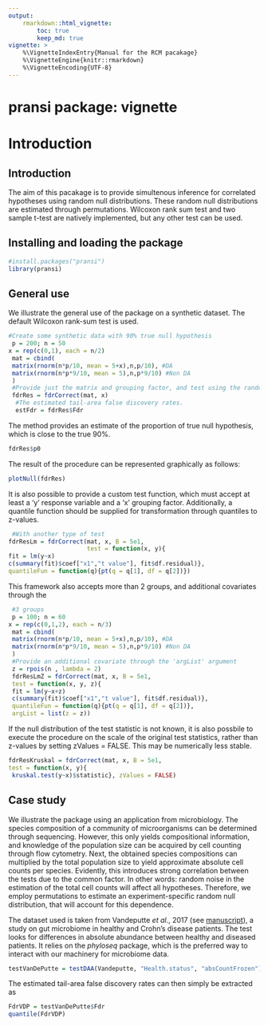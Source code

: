 ```yaml
---
output:
    rmarkdown::html_vignette:
        toc: true
        keep_md: true
vignette: >
    %\VignetteIndexEntry{Manual for the RCM pacakage}
    %\VignetteEngine{knitr::rmarkdown}
    %\VignetteEncoding{UTF-8}
---
```


# pransi package: vignette

\setcounter{tocdepth}{5}
\tableofcontents

# Introduction

## Introduction

The aim of this pacakage is to provide simultenous inference for correlated 
hypotheses using random null distributions. These random null distributions 
are estimated through permutations. Wilcoxon rank sum test and two sample t-test
are natively implemented, but any other test can be used.

## Installing and loading the package

```r
#install.packages("pransi")
library(pransi)
```

## General use

We illustrate the general use of the package on a synthetic dataset. The default 
Wilcoxon rank-sum test is used.

```r
#Create some synthetic data with 90% true null hypothesis
 p = 200; n = 50
x = rep(c(0,1), each = n/2)
 mat = cbind(
 matrix(rnorm(n*p/10, mean = 5+x),n,p/10), #DA
 matrix(rnorm(n*p*9/10, mean = 5),n,p*9/10) #Non DA
 )
 #Provide just the matrix and grouping factor, and test using the random null
 fdrRes = fdrCorrect(mat, x)
  #The estimated tail-area false discovery rates.
  estFdr = fdrRes$Fdr

```

The method provides an estimate of the proportion of true null hypothesis, which 
is close to the true 90%.

```r
fdrRes$p0
```

The result of the procedure can be represented graphically as follows:

```r
plotNull(fdrRes)
```

It is also possible to provide a custom test function, which must accept at
least a 'y' response variable and a 'x' grouping factor. Additionally, a quantile function should be supplied for transformation through quantiles to z-values.

```r
 #With another type of test
fdrResLm = fdrCorrect(mat, x, B = 5e1,
                      test = function(x, y){
fit = lm(y~x)
c(summary(fit)$coef["x1","t value"], fit$df.residual)},
quantileFun = function(q){pt(q = q[1], df = q[2])})
```

This framework also accepts more than 2 groups, and additional covariates 
through the 

```r
 #3 groups
 p = 100; n = 60
x = rep(c(0,1,2), each = n/3)
 mat = cbind(
 matrix(rnorm(n*p/10, mean = 5+x),n,p/10), #DA
 matrix(rnorm(n*p*9/10, mean = 5),n,p*9/10) #Non DA
 )
 #Provide an additional covariate through the 'argList' argument
 z = rpois(n , lambda = 2)
 fdrResLmZ = fdrCorrect(mat, x, B = 5e1,
 test = function(x, y, z){
 fit = lm(y~x+z)
 c(summary(fit)$coef["x1","t value"], fit$df.residual)},
 quantileFun = function(q){pt(q = q[1], df = q[2])},
 argList = list(z = z))
```

If the null distribution of the test statistic is not known, it is also possbile
to execute the procedure on the scale of the original test statistics, rather 
than z-values by setting zValues = FALSE. This may be numerically less stable.

```r
fdrResKruskal = fdrCorrect(mat, x, B = 5e1,
test = function(x, y){
 kruskal.test(y~x)$statistic}, zValues = FALSE)
```

## Case study

We illustrate the package using an application from microbiology. The species
composition of a community of microorganisms can be determined through 
sequencing. However, this only yields compositional information, and knowledge 
of the population size can be acquired by cell counting through flow cytometry.
Next, the obtained species compositions can multiplied by the total population 
size to yield approximate absolute cell counts per species. Evidently, this 
introduces strong correlation between the tests due to the common factor. In 
other words: random noise in the estimation of the total cell counts will affect 
all hypotheses. Therefore, we employ permutations to estimate an 
experiment-specific random null distribution, that will account for this 
dependence.

The dataset used is taken from Vandeputte _et al._, 2017 (see [manuscript](https://www.ncbi.nlm.nih.gov/pubmed/29143816)), a study on gut microbiome 
in healthy and Crohn's disease patients. The test looks for differences in absolute abundance between healthy and diseased patients. It relies on the _phyloseq_ package, which is the preferred way to interact with our machinery for microbiome data.

```r
testVanDePutte = testDAA(Vandeputte, "Health.status", "absCountFrozen")
```

The estimated tail-area false discovery rates can then simply be extracted as

```r
FdrVDP = testVanDePutte$Fdr
quantile(FdrVDP)
```
